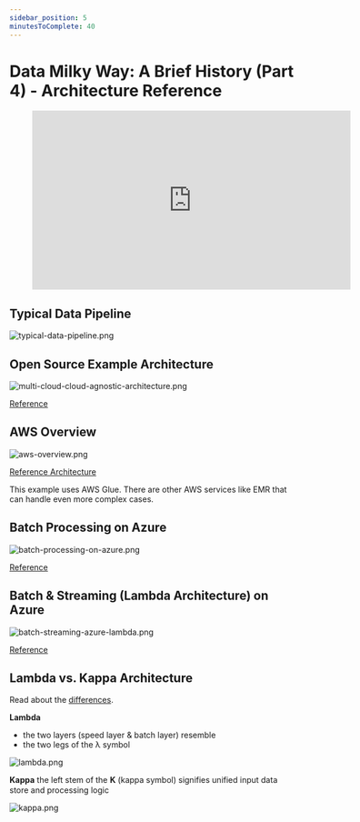 ```yaml
---
sidebar_position: 5
minutesToComplete: 40
---
```


# Data Milky Way: A Brief History (Part 4) - Architecture Reference

<div style={{textAlign: 'center'}}>

<figure class="video-container">
    <iframe width="560" height="315" src="https://www.youtube.com/embed/Mzz4o2xDVzw" title="YouTube video player" frameborder="0" allow="accelerometer; autoplay; clipboard-write; encrypted-media; gyroscope; picture-in-picture" allowfullscreen></iframe>
</figure>

</div>

## Typical Data Pipeline

<div style={{textAlign: 'center'}}>

![typical-data-pipeline.png](./assets/typical-data-pipeline.png)

</div>



## Open Source Example Architecture

<div style={{textAlign: 'center'}}>

![multi-cloud-cloud-agnostic-architecture.png](./assets/multi-cloud-cloud-agnostic-architecture.png)

[Reference](https://towardsdatascience.com/scalable-efficient-big-data-analytics-machine-learning-pipeline-architecture-on-cloud-4d59efc092b5)

</div>

## AWS Overview

<div style={{textAlign: 'center'}}>

![aws-overview.png](./assets/aws-overview.png)

[Reference Architecture](https://aws.amazon.com/blogs/architecture/field-notes-how-to-build-an-aws-glue-workflow-using-the-aws-cloud-development-kit/)

</div>

This example uses AWS Glue. There are other AWS services like EMR that can handle even more complex cases.

## Batch Processing on Azure

<div style={{textAlign: 'center'}}>

![batch-processing-on-azure.png](./assets/batch-processing-on-azure.png)

[Reference](https://docs.microsoft.com/en-us/azure/architecture/solution-ideas/articles/ingest-etl-stream-with-adb)

</div>

## Batch & Streaming (Lambda Architecture) on Azure

<div style={{textAlign: 'center'}}>

![batch-streaming-azure-lambda.png](./assets/batch-streaming-azure-lambda.png)

[Reference](https://docs.microsoft.com/en-us/azure/architecture/example-scenario/dataplate2e/data-platform-end-to-end)

</div>


## Lambda vs. Kappa Architecture
Read about the [differences](https://luminousmen.com/post/modern-big-data-architectures-lambda-kappa).

**Lambda**
* the two layers (speed layer & batch layer) resemble
* the two legs of the λ symbol

<div style={{textAlign: 'center'}}>

![lambda.png](./assets/lambda.png)

</div>

**Kappa**
the left stem of the 𝚱 (kappa symbol) signifies
unified input data store and processing logic

<div style={{textAlign: 'center'}}>

![kappa.png](./assets/kappa.png)


</div>
